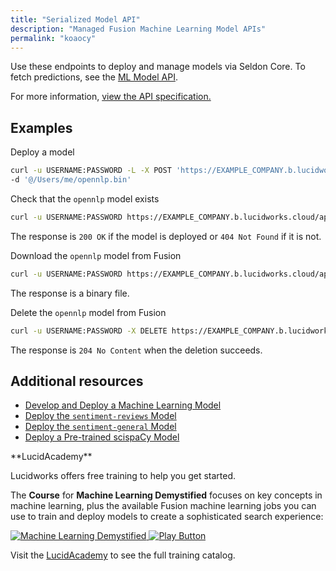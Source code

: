 ```yaml
---
title: "Serialized Model API"
description: "Managed Fusion Machine Learning Model APIs"
permalink: "koaocy"
---
```


Use these endpoints to deploy and manage models via Seldon Core.
To fetch predictions, see the [ML Model API](/fusion/5.9/st3vbc/ml-model-api).

For more information, [view the API specification.](?open-api=true)

## Examples

Deploy a model

```bash 
curl -u USERNAME:PASSWORD -L -X POST 'https://EXAMPLE_COMPANY.b.lucidworks.cloud/api/ai/ml-models?modelId=opennlp&type=seldon' \
-d '@/Users/me/opennlp.bin'
```

Check that the `opennlp` model exists

```bash 
curl -u USERNAME:PASSWORD https://EXAMPLE_COMPANY.b.lucidworks.cloud/api/ai/ml-models/opennlp
```

The response is `200 OK` if the model is deployed or `404 Not Found` if it is not.

Download the `opennlp` model from Fusion

```bash
curl -u USERNAME:PASSWORD https://EXAMPLE_COMPANY.b.lucidworks.cloud/api/ai/ml-models/opennlp

```

The response is a binary file.

Delete the `opennlp` model from Fusion

```bash
curl -u USERNAME:PASSWORD -X DELETE https://EXAMPLE_COMPANY.b.lucidworks.cloud/api/ai/ml-models/opennlp

```

The response is `204 No Content` when the deletion succeeds.

## Additional resources

* [Develop and Deploy a Machine Learning Model](/how-to/5yl6sw/develop-and-deploy-a-machine-learning-model)
* [Deploy the `sentiment-reviews` Model](/how-to/qityrh/deploy-the-sentiment-reviews-model)
* [Deploy the `sentiment-general` Model](/how-to/dtwf5k/deploy-the-sentiment-general-model)
* [Deploy a Pre-trained scispaCy Model](/how-to/ih3rl9/deploy-a-pre-trained-scispa-cy-model)

<Note>
**LucidAcademy**

Lucidworks offers free training to help you get started.

The **Course** for **Machine Learning Demystified** focuses on key concepts in machine learning, plus the available Fusion machine learning jobs you can use to train and deploy models to create a sophisticated search experience:

<Frame>
  <a href="https://academy.lucidworks.com/machine-learning-demystified" target="_blank">
    <div class="note-image-wrapper">
      <img noZoom src="/assets/images/training-covers/ml-demystified.jpg" alt="Machine Learning Demystified" class="note-image" />
      <img noZoom src="/images/play-btn.svg" alt="Play Button" class="note-image-overlay" />
    </div>
  </a>
</Frame>


Visit the [LucidAcademy](https://academy.lucidworks.com) to see the full training catalog.

</Note>